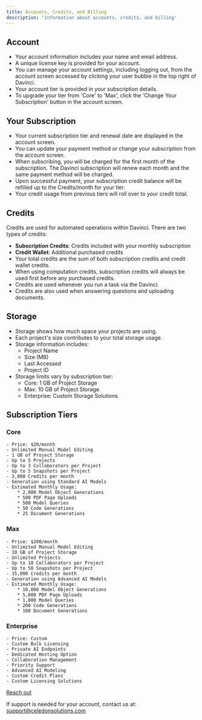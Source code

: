 ```yaml
---
title: Accounts, Credits, and Billing
description: 'Information about accounts, credits, and billing'
---
```




## Account
- Your account information includes your name and email address.
- A unique license key is provided for your account.
- You can manage your account settings, including logging out, from the account screen accessed by clicking your user bubble in the top right of Davinci.
- Your account tier is provided in your subscription details.
- To upgrade your tier from 'Core' to 'Max', click the 'Change Your Subscription' button in the account screen.

## Your Subscription
- Your current subscription tier and renewal date are displayed in the account screen.
- You can update your payment method or change your subscription from the account screen.
- When subscribing, you will be charged for the first month of the subscription. The Davinci subscription will renew each month and the same payment method will be charged.
- Upon successful payment, your subscription credit balance will be refilled up to the Credits/month for your tier.
- Your credit usage from previous tiers will roll over to your credit total.

## Credits
Credits are used for automated operations within Davinci. There are two types of credits:
- **Subscription Credits**: Credits included with your monthly subscription
- **Credit Wallet**: Additional purchased credits
- Your total credits are the sum of both subscription credits and credit wallet credits.
- When using computation credits, subscription credits will always be used first before any purchased credits.
- Credits are used whenever you run a task via the Davinci.
- Credits are also used when answering questions and uploading documents.

## Storage
- Storage shows how much space your projects are using.
- Each project's size contributes to your total storage usage.
- Storage information includes:
    * Project Name
    * Size (MB)
    * Last Accessed
    * Project ID
- Storage limits vary by subscription tier:
    * Core: 1 GB of Project Storage
    * Max: 10 GB of Project Storage
    * Enterprise: Custom Storage Solutions

## Subscription Tiers
### Core
    - Price: $20/month
    - Unlimited Manual Model Editing
    - 1 GB of Project Storage
    - Up to 5 Projects
    - Up to 3 Collaborators per Project
    - Up to 5 Snapshots per Project
    - 3,000 Credits per month
    - Generation using Standard AI Models
    - Estimated Monthly Usage:
        * 2,000 Model Object Generations
        * 500 PDF Page Uploads
        * 500 Model Queries
        * 50 Code Generations
        * 25 Document Generations
### Max
    - Price: $200/month
    - Unlimited Manual Model Editing
    - 10 GB of Project Storage
    - Unlimited Projects
    - Up to 10 Collaborators per Project
    - Up to 50 Snapshots per Project
    - 35,000 Credits per month
    - Generation using Advanced AI Models
    - Estimated Monthly Usage:
        * 10,000 Model Object Generations
        * 5,000 PDF Page Uploads
        * 1,000 Model Queries
        * 200 Code Generations
        * 100 Document Generations
### Enterprise
    - Price: Custom
    - Custom Bulk Licensing
    - Private AI Endpoints
    - Dedicated Hosting Option
    - Collaboration Management
    - Priority Support
    - Advanced AI Modeling
    - Custom Credit Plans
    - Custom Licensing Solutions


[Reach out](https://celedon.solutions/enterprise-contact/)




<Info>If support is needed for your account, contact us at: support@celedonsolutions.com </Info>